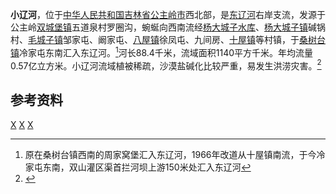 {{Infobox river
| name               = 小辽河
| name_native        = 
| image              = 
| image_size         = 
| image_caption      = 
| river_system       = [[辽河|辽河]]流域[[东辽河|东辽河]]水系
| progression        = 
| source1_location   = [[吉林省|吉林省]][[公主岭市|公主岭市]][[双城堡镇|双城堡镇]]五道泉村罗圈沟
| mouth_location     = 吉林省公主岭市[[桑树台镇|桑树台镇]]冷家屯东南[[东辽河|东辽河]]
| altitude_difference= 
| basin_size         = 1140 km<sup>2</sup>
| basin_countries    = {{PRC}}
| basin_cities       = 
| basin_landmarks    = 
| basin_population   = 
<!---------------------- PHYSIOGNOMY -->
| length             = 88.4 km
| discharge1_location= 
| discharge1_min     = 
| discharge1_avg     = 
| discharge1_max     = 
<!---------------------- FEATURES -->
| tributaries_left   = 大青山河
| tributaries_right  = 姜小河
| waterbodies        = [[杨大城子水库|杨大城子水库]]
| waterfalls         = 
| bridges            = 
| ports              = 
| custom_label       = 
| custom_data        = 
| extra              = 
}}
'''小辽河'''，位于[[中华人民共和国|中华人民共和国]][[吉林省|吉林省]][[公主岭市|公主岭市]]西北部，是[[东辽河|东辽河]]右岸支流，发源于公主岭[[双城堡镇|双城堡镇]]五道泉村罗圈沟，蜿蜒向西南流经[[杨大城子水库|杨大城子水库]]、[[杨大城子镇|杨大城子镇]]碱锅村、[[毛城子镇|毛城子镇]]邹家屯、阚家屯、[[八屋镇|八屋镇]]徐凤屯、九间房、[[十屋镇|十屋镇]]等村镇，于[[桑树台镇|桑树台镇]]冷家屯东南汇入东辽河。<ref>原在桑树台镇西南的周家窝堡汇入东辽河，1966年改道从十屋镇南流，于今冷家屯东南，双山灌区渠首拦河坝上游150米处汇入东辽河</ref>河长88.4千米，流域面积1140平方千米。年均流量0.57亿立方米。小辽河流域植被稀疏，沙漠盐碱化比较严重，易发生洪涝灾害。<ref name="中国河湖大典">{{cite book zh |author=《[[中国河湖大典|中国河湖大典]]》编纂委员会 |title=《中国河湖大典·黑龙江、辽河卷》 |format=M |edition=1 |location=北京 |publisher=中国水利水电出版社 |date=2014年4月 |pages=249页 |id= ISBN 978-7-5170-1950-3}}</ref>

== 参考资料 ==
{{reflist}}
[[Category:辽河水系|X]]
[[Category:吉林河流|X]]
[[Category:公主岭市|X]]